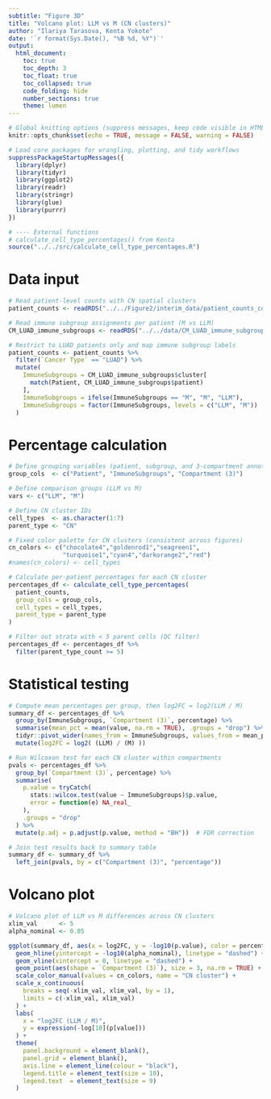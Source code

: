 ```yaml
---
subtitle: "Figure 3D"
title: "Volcano plot: LLM vs M (CN clusters)"
author: "Ilariya Tarasova, Kenta Yokote"
date: '`r format(Sys.Date(), "%B %d, %Y")`'
output:
  html_document:
    toc: true
    toc_depth: 3
    toc_float: true
    toc_collapsed: true
    code_folding: hide
    number_sections: true
    theme: lumen
---
```


```r
# Global knitting options (suppress messages, keep code visible in HTML)
knitr::opts_chunk$set(echo = TRUE, message = FALSE, warning = FALSE)
```

```r
# Load core packages for wrangling, plotting, and tidy workflows
suppressPackageStartupMessages({
  library(dplyr)
  library(tidyr)
  library(ggplot2)
  library(readr)
  library(stringr)
  library(glue)
  library(purrr)
})
```

```r
# ---- External functions
# calculate_cell_type_percentages() from Kenta
source("../../src/calculate_cell_type_percentages.R")
```

# Data input

```r
# Read patient-level counts with CN spatial clusters
patient_counts <- readRDS("../../Figure2/interim_data/patient_counts_compartment_3_CN_spatial_clusters_df.rds")

# Read immune subgroup assignments per patient (M vs LLM)
CM_LUAD_immune_subgroups <- readRDS("../../data/CM_LUAD_immune_subgroups.rds")
```

```r
# Restrict to LUAD patients only and map immune subgroup labels
patient_counts <- patient_counts %>% 
  filter(`Cancer Type` == "LUAD") %>%
  mutate(
    ImmuneSubgroups = CM_LUAD_immune_subgroups$cluster[
      match(Patient, CM_LUAD_immune_subgroups$patient)
    ],
    ImmuneSubgroups = ifelse(ImmuneSubgroups == "M", "M", "LLM"),
    ImmuneSubgroups = factor(ImmuneSubgroups, levels = c("LLM", "M"))
  )
```

# Percentage calculation

```r
# Define grouping variables (patient, subgroup, and 3-compartment annotation)
group_cols  <- c("Patient", "ImmuneSubgroups", "Compartment (3)")

# Define comparison groups (LLM vs M)
vars <- c("LLM", "M")

# Define CN cluster IDs
cell_types  <- as.character(1:7)
parent_type <- "CN"

# Fixed color palette for CN clusters (consistent across figures)
cn_colors <- c("chocolate4","goldenrod1","seagreen1",
               "turquoise1","cyan4","darkorange2","red")
#names(cn_colors) <- cell_types
```

```r
# Calculate per-patient percentages for each CN cluster
percentages_df <- calculate_cell_type_percentages(
  patient_counts,
  group_cols = group_cols,
  cell_types = cell_types,
  parent_type = parent_type
)

# Filter out strata with < 5 parent cells (QC filter)
percentages_df <- percentages_df %>%
  filter(parent_type_count >= 5)
```

# Statistical testing

```r
# Compute mean percentages per group, then log2FC = log2(LLM / M)
summary_df <- percentages_df %>%
  group_by(ImmuneSubgroups, `Compartment (3)`, percentage) %>%
  summarise(mean_pct = mean(value, na.rm = TRUE), .groups = "drop") %>%
  tidyr::pivot_wider(names_from = ImmuneSubgroups, values_from = mean_pct) %>%
  mutate(log2FC = log2( (LLM) / (M) ))

# Run Wilcoxon test for each CN cluster within compartments
pvals <- percentages_df %>%
  group_by(`Compartment (3)`, percentage) %>%
  summarise(
    p.value = tryCatch(
      stats::wilcox.test(value ~ ImmuneSubgroups)$p.value,
      error = function(e) NA_real_
    ),
    .groups = "drop"
  ) %>%
  mutate(p.adj = p.adjust(p.value, method = "BH"))  # FDR correction

# Join test results back to summary table
summary_df <- summary_df %>%
  left_join(pvals, by = c("Compartment (3)", "percentage"))

```

# Volcano plot

```r
# Volcano plot of LLM vs M differences across CN clusters
xlim_val      <- 5
alpha_nominal <- 0.05

ggplot(summary_df, aes(x = log2FC, y = -log10(p.value), color = percentage)) +
  geom_hline(yintercept = -log10(alpha_nominal), linetype = "dashed") +
  geom_vline(xintercept = 0, linetype = "dashed") +
  geom_point(aes(shape = `Compartment (3)`), size = 3, na.rm = TRUE) +
  scale_color_manual(values = cn_colors, name = "CN cluster") +
  scale_x_continuous(
    breaks = seq(-xlim_val, xlim_val, by = 1),
    limits = c(-xlim_val, xlim_val)
  ) +
  labs(
    x = "log2FC (LLM / M)",
    y = expression(-log[10](p[value]))
  ) +
  theme(
    panel.background = element_blank(),
    panel.grid = element_blank(),
    axis.line = element_line(colour = "black"),
    legend.title = element_text(size = 10),
    legend.text  = element_text(size = 9)
  )

```

